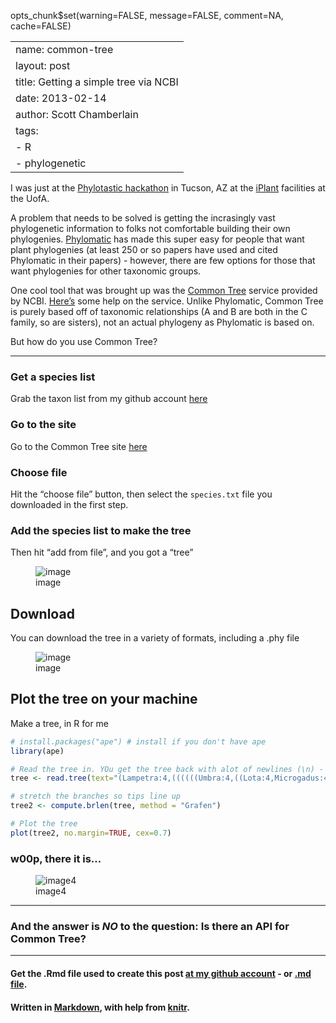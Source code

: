 opts_chunk$set(warning=FALSE, message=FALSE, comment=NA, cache=FALSE)

---
name: common-tree
layout: post
title: Getting a simple tree via NCBI
date: 2013-02-14
author: Scott Chamberlain
tags: 
- R
- phylogenetic
---

I was just at the [Phylotastic hackathon](http://www.evoio.org/wiki/Phylotastic) in Tucson, AZ at the [iPlant](http://www.iplantcollaborative.org/) facilities at the UofA.

A problem that needs to be solved is getting the incrasingly vast phylogenetic information to folks not comfortable building their own phylogenies. [Phylomatic](http://phylodiversity.net/phylomatic/) has made this super easy for people that want plant phylogenies (at least 250 or so papers have used and cited Phylomatic in their papers) - however, there are few options for those that want phylogenies for other taxonomic groups. 

One cool tool that was brought up was the [Common Tree](http://www.ncbi.nlm.nih.gov/Taxonomy/CommonTree/wwwcmt.cgi) service provided by NCBI. [Here's](http://www.ncbi.nlm.nih.gov/Taxonomy/CommonTree/cmthelp.html) some help on the service. Unlike Phylomatic, Common Tree is purely based off of taxonomic relationships (A and B are both in the C family, so are sisters), not an actual phylogeny as Phylomatic is based on. 

But how do you use Common Tree?

***************

### Get a species list
Grab the taxon list from my github account [here](https://raw.github.com/sckott/sckott.github.com/master/img/species.txt) 

### Go to the site
Go to the Common Tree site [here](http://www.ncbi.nlm.nih.gov/Taxonomy/CommonTree/wwwcmt.cgi)

### Choose file
Hit the "choose file" button, then select the `species.txt` file you downloaded in the first step. 

### Add the species list to make the tree
Then hit "add from file", and you got a "tree"

![image](https://raw.github.com/sckott/sckott.github.com/master/img/ncbi.png)

## Download
You can download the tree in a variety of formats, including a .phy file

![image](https://raw.github.com/sckott/sckott.github.com/master/img/ncbi2.png)

## Plot the tree on your machine
Make a tree, in R for me

```r
# install.packages("ape") # install if you don't have ape
library(ape)

# Read the tree in. YOu get the tree back with alot of newlines (\n) - can easily take these out with a good text editor.
tree <- read.tree(text="(Lampetra:4,((((((Umbra:4,((Lota:4,Microgadus:4)Gadiformes:4,((Culaea:4,Apeltes:4,Pungitius:4,Gasterosteus:4)Gasterosteidae:4,(Morone:4,(Ambloplites:4,Micropterus:4,Lepomis:4)Centrarchidae:4,(Sander:4,Perca:4)Percidae:4)Percoidei:4,Cottus:4)Percomorpha:4)Holacanthopterygii:4)Neognathi:4,(((Prosopium:4,Coregonus:4)Coregoninae:4,(Salvelinus:4,Salmo:4,Oncorhynchus:4)Salmoninae:4)Salmonidae:4,Osmerus:4)Protacanthopterygii:4)Euteleostei:4,(Alosa:4,(Ameiurus:4,(Catostomus:4,(Semotilus:4,Rhinichthys:4,Margariscus:4,Couesius:4,Pimephales:4,Luxilus:4,Notemigonus:4,Notropis:4,Carassius:4)Cyprinidae:4)Cypriniformes:4)Otophysi:4)Otocephala:4)Clupeocephala:4,Anguilla:4)Elopocephala:4,Acipenser:4)Actinopteri:4,Scyliorhinus:4)Gnathostomata:4)Vertebrata:4;")

# stretch the branches so tips line up
tree2 <- compute.brlen(tree, method = "Grafen")

# Plot the tree
plot(tree2, no.margin=TRUE, cex=0.7)
```

### w00p, there it is...

![image4](https://raw.github.com/sckott/sckott.github.com/master/img/ncbi_tree.png)

***************

### And the answer is _NO_ to the question: Is there an API for Common Tree?

***************

#### Get the .Rmd file used to create this post [at my github account](https://github.com/sckott/scott/blob/gh-pages/_drafts/2013-02-14-common-tree.Rmd) - or [.md file](https://github.com/sckott/scott/blob/gh-pages/_posts/2013-02-14-common-tree.md).

#### Written in [Markdown](http://daringfireball.net/projects/markdown/), with help from [knitr](http://yihui.name/knitr/).